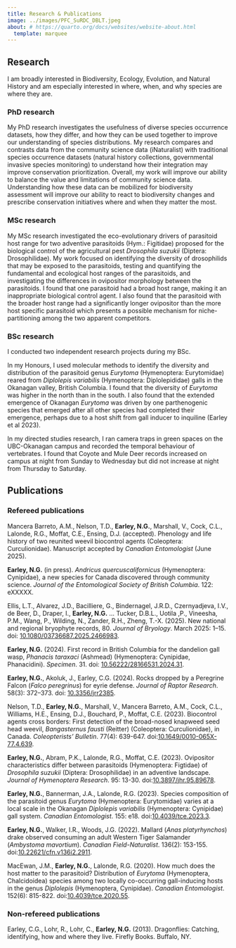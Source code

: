 ```yaml
---
title: Research & Publications
image: ../images/PFC_SuRDC_DBLT.jpeg
about: # https://quarto.org/docs/websites/website-about.html
  template: marquee
---
```


## Research

I am broadly interested in Biodiversity, Ecology, Evolution, and Natural History and am especially interested in where, when, and why species are where they are.

### PhD research

My PhD research investigates the usefulness of diverse species occurrence datasets, how they differ, and how they can be used together to improve our understanding of species distributions. My research compares and contrasts data from the community science data (iNaturalist) with traditional species occurrence datasets (natural history collections, governmental invasive species monitoring) to understand how their integration may improve conservation prioritization. Overall, my work will improve our ability to balance the value and limitations of community science data. Understanding how these data can be mobilized for biodiversity assessment will improve our ability to react to biodiversity changes and prescribe conservation initiatives where and when they matter the most.

### MSc research

My MSc research investigated the eco-evolutionary drivers of parasitoid host range for two adventive parasitoids (Hym.: Figitidae) proposed for the biological control of the agricultural pest *Drosophila suzukii* (Diptera: Drosophilidae). My work focused on identifying the diversity of drosophilids that may be exposed to the parasitoids, testing and quantifying the fundamental and ecological host ranges of the parasitoids, and investigating the differences in ovipositor morphology between the parasitoids. I found that one parasitoid had a broad host range, making it an inappropriate biological control agent. I also found that the parasitoid with the broader host range had a significantly longer ovipositor than the more host specific parasitoid which presents a possible mechanism for niche-partitioning among the two apparent competitors.

### BSc research

I conducted two independent research projects during my BSc. 

In my Honours, I used molecular methods to identify the diversity and distribution of the parasitoid genus *Eurytoma* (Hymenoptera: Eurytomidae) reared from *Diplolepis variabilis* (Hymenoptera: Diplolepididae) galls in the Okanagan valley, British Columbia. I found that the diversity of *Eurytoma* was higher in the north than in the south. I also found that the extended emergence of Okanagan *Eurytoma* was driven by one parthenogenic species that emerged after all other species had completed their emergence, perhaps due to a host shift from gall inducer to inquiline (Earley et al 2023).

In my directed studies research, I ran camera traps in green spaces on the UBC-Okanagan campus and recorded the temporal behaviour of vertebrates. I found that Coyote and Mule Deer records increased on campus at night from Sunday to Wednesday but did not increase at night from Thursday to Saturday.

## Publications

### Refereed publications

Mancera Barreto, A.M., Nelson, T.D., **Earley, N.G.**, Marshall, V., Cock, C.L., Lalonde, R.G., Moffat, C.E., Ensing, D.J. (accepted). Phenology and life history of two reunited weevil biocontrol agents (Coleoptera: Curculionidae). Manuscript accepted by *Canadian Entomologist* (June 2025).

**Earley, N.G.** (in press). *Andricus quercuscalifornicus* (Hymenoptera: Cynipidae), a new species for Canada discovered through community science. *Journal of the Entomological Society of British Columbia*. 122: eXXXXX.

Ellis, L.T., Alvarez, J.D., Bacilliere, G., Bindernagel, J.R.D., Czernyadjeva, I.V., de Beer, D., Draper, I., **Earley, N.G.** ... Tucker, D.B.L., Uotila ,P., Vineesha, P.M., Wang, P., Wilding, N., Zander, R.H., Zheng, T.-X. (2025). New national and regional bryophyte records, 80. *Journal of Bryology*. March 2025: 1–15. doi: [10.1080/03736687.2025.2466983](https://doi.org/10.1080/03736687.2025.2466983).

**Earley, N.G.** (2024). First record in British Columbia for the dandelion gall wasp, *Phanacis taraxaci* (Ashmead) (Hymenoptera: Cynipidae, Phanacidini). *Specimen*. 31. doi: [10.56222/28166531.2024.31](https://doi.org/10.56222/28166531.2024.31).

**Earley, N.G.**, Akoluk, J., Earley, C.G. (2024). Rocks dropped by a Peregrine Falcon (*Falco peregrinus*) for eyrie defense. *Journal of Raptor Research*. 58(3): 372–373. doi: [10.3356/jrr2385](https://doi.org/10.3356/jrr2385).

Nelson, T.D., **Earley, N.G.**, Marshall, V., Mancera Barreto, A.M., Cock, C.L., Williams, H.E., Ensing, D.J., Bouchard, P., Moffat, C.E. (2023). Biocontrol agents cross borders: First detection of the broad-nosed knapweed seed head weevil, *Bangasternus fausti* (Reitter) (Coleoptera: Curculionidae), in Canada. *Coleopterists’ Bulletin*. 77(4): 639-647. doi:[10.1649/0010-065X-77.4.639](https://doi.org/10.1649/0010-065X-77.4.639).

**Earley, N.G.**, Abram, P.K., Lalonde, R.G., Moffat, C.E. (2023). Ovipositor characteristics differ between parasitoids (Hymenoptera: Figtidae) of *Drosophila suzukii* (Diptera: Drosophilidae) in an adventive landscape. *Journal of Hymenoptera Research*. 95: 13-30. doi:[10.3897/jhr.95.89678](https://doi.org/10.3897/jhr.95.89678).

**Earley, N.G.**, Bannerman, J.A., Lalonde, R.G. (2023). Species composition of the parasitoid genus *Eurytoma* (Hymenoptera: Eurytomidae) varies at a local scale in the Okanagan *Diplolepis variabilis* (Hymenoptera: Cynipidae) gall system. *Canadian Entomologist*. 155: e18. doi:[10.4039/tce.2023.3](https://doi.org/10.4039/tce.2023.3).

**Earley, N.G.**, Walker, I.R., Woods, J.G. (2022). Mallard (*Anas platyrhynchos*) drake observed consuming an adult Western Tiger Salamander (*Ambystoma mavortium*). *Canadian Field-Naturalist*. 136(2): 153-155. doi:[10.22621/cfn.v136i2.2911](https://doi.org/10.22621/cfn.v136i2.2911).

MacEwan, J.M., **Earley, N.G.**, Lalonde, R.G. (2020). How much does the host matter to the parasitoid? Distribution of *Eurytoma* (Hymenoptera, Chalcidoidea) species among two locally co-occurring gall-inducing hosts in the genus *Diplolepis* (Hymenoptera, Cynipidae). *Canadian Entomologist*. 152(6): 815-822. doi:[10.4039/tce.2020.55](https://doi.org/10.4039/tce.2020.55).

### Non-refereed publications

Earley, C.G., Lohr, R., Lohr, C., **Earley, N.G.** (2013). Dragonflies: Catching, identifying, how and where they live. Firefly Books. Buffalo, NY. 
